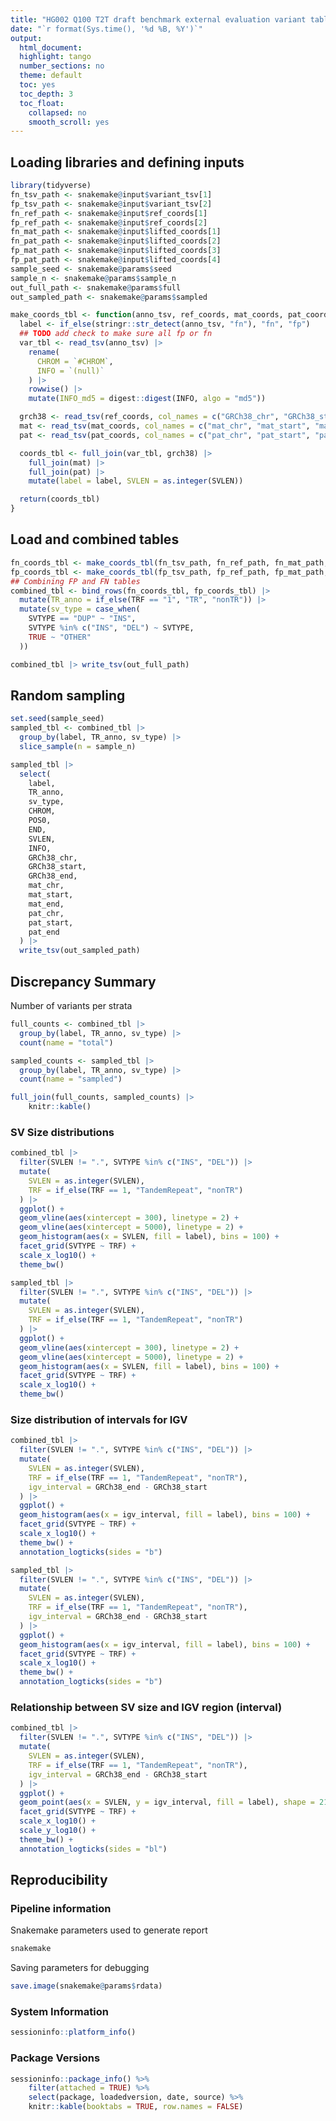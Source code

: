```yaml
---
title: "HG002 Q100 T2T draft benchmark external evaluation variant table"
date: "`r format(Sys.time(), '%d %B, %Y')`"
output:
  html_document:
  highlight: tango
  number_sections: no
  theme: default
  toc: yes
  toc_depth: 3
  toc_float:
    collapsed: no
    smooth_scroll: yes
---
```



## Loading libraries and defining inputs

```r
library(tidyverse)
fn_tsv_path <- snakemake@input$variant_tsv[1]
fp_tsv_path <- snakemake@input$variant_tsv[2]
fn_ref_path <- snakemake@input$ref_coords[1]
fp_ref_path <- snakemake@input$ref_coords[2]
fn_mat_path <- snakemake@input$lifted_coords[1]
fn_pat_path <- snakemake@input$lifted_coords[2]
fp_mat_path <- snakemake@input$lifted_coords[3]
fp_pat_path <- snakemake@input$lifted_coords[4]
sample_seed <- snakemake@params$seed
sample_n <- snakemake@params$sample_n
out_full_path <- snakemake@params$full
out_sampled_path <- snakemake@params$sampled
```


```r
make_coords_tbl <- function(anno_tsv, ref_coords, mat_coords, pat_coords) {
  label <- if_else(stringr::str_detect(anno_tsv, "fn"), "fn", "fp")
  ## TODO add check to make sure all fp or fn
  var_tbl <- read_tsv(anno_tsv) |>
    rename(
      CHROM = `#CHROM`,
      INFO = `(null)`
    ) |>
    rowwise() |>
    mutate(INFO_md5 = digest::digest(INFO, algo = "md5"))

  grch38 <- read_tsv(ref_coords, col_names = c("GRCh38_chr", "GRCh38_start", "GRCh38_end", "INFO_md5"))
  mat <- read_tsv(mat_coords, col_names = c("mat_chr", "mat_start", "mat_end", "INFO_md5"))
  pat <- read_tsv(pat_coords, col_names = c("pat_chr", "pat_start", "pat_end", "INFO_md5"))

  coords_tbl <- full_join(var_tbl, grch38) |>
    full_join(mat) |>
    full_join(pat) |>
    mutate(label = label, SVLEN = as.integer(SVLEN))

  return(coords_tbl)
}
```

## Load and combined tables

```r
fn_coords_tbl <- make_coords_tbl(fn_tsv_path, fn_ref_path, fn_mat_path, fn_pat_path)
fp_coords_tbl <- make_coords_tbl(fp_tsv_path, fp_ref_path, fp_mat_path, fp_pat_path)
## Combining FP and FN tables
combined_tbl <- bind_rows(fn_coords_tbl, fp_coords_tbl) |>
  mutate(TR_anno = if_else(TRF == "1", "TR", "nonTR")) |>
  mutate(sv_type = case_when(
    SVTYPE == "DUP" ~ "INS",
    SVTYPE %in% c("INS", "DEL") ~ SVTYPE,
    TRUE ~ "OTHER"
  ))
```

```r
combined_tbl |> write_tsv(out_full_path)
```


## Random sampling

```r
set.seed(sample_seed)
sampled_tbl <- combined_tbl |>
  group_by(label, TR_anno, sv_type) |>
  slice_sample(n = sample_n)
```

```r
sampled_tbl |>
  select(
    label,
    TR_anno,
    sv_type,
    CHROM,
    POS0,
    END,
    SVLEN,
    INFO,
    GRCh38_chr,
    GRCh38_start,
    GRCh38_end,
    mat_chr,
    mat_start,
    mat_end,
    pat_chr,
    pat_start,
    pat_end
  ) |>
  write_tsv(out_sampled_path)
```

## Discrepancy Summary

Number of variants per strata
```r
full_counts <- combined_tbl |>
  group_by(label, TR_anno, sv_type) |>
  count(name = "total")

sampled_counts <- sampled_tbl |>
  group_by(label, TR_anno, sv_type) |>
  count(name = "sampled")

full_join(full_counts, sampled_counts) |> 
    knitr::kable()
```

### SV Size distributions

```r
combined_tbl |>
  filter(SVLEN != ".", SVTYPE %in% c("INS", "DEL")) |>
  mutate(
    SVLEN = as.integer(SVLEN),
    TRF = if_else(TRF == 1, "TandemRepeat", "nonTR")
  ) |>
  ggplot() +
  geom_vline(aes(xintercept = 300), linetype = 2) +
  geom_vline(aes(xintercept = 5000), linetype = 2) +
  geom_histogram(aes(x = SVLEN, fill = label), bins = 100) +
  facet_grid(SVTYPE ~ TRF) +
  scale_x_log10() +
  theme_bw()
```

```r
sampled_tbl |>
  filter(SVLEN != ".", SVTYPE %in% c("INS", "DEL")) |>
  mutate(
    SVLEN = as.integer(SVLEN),
    TRF = if_else(TRF == 1, "TandemRepeat", "nonTR")
  ) |>
  ggplot() +
  geom_vline(aes(xintercept = 300), linetype = 2) +
  geom_vline(aes(xintercept = 5000), linetype = 2) +
  geom_histogram(aes(x = SVLEN, fill = label), bins = 100) +
  facet_grid(SVTYPE ~ TRF) +
  scale_x_log10() +
  theme_bw()
```

### Size distribution of intervals for IGV
```r
combined_tbl |>
  filter(SVLEN != ".", SVTYPE %in% c("INS", "DEL")) |>
  mutate(
    SVLEN = as.integer(SVLEN),
    TRF = if_else(TRF == 1, "TandemRepeat", "nonTR"),
    igv_interval = GRCh38_end - GRCh38_start
  ) |>
  ggplot() +
  geom_histogram(aes(x = igv_interval, fill = label), bins = 100) +
  facet_grid(SVTYPE ~ TRF) +
  scale_x_log10() +
  theme_bw() +
  annotation_logticks(sides = "b")
```

```r
sampled_tbl |>
  filter(SVLEN != ".", SVTYPE %in% c("INS", "DEL")) |>
  mutate(
    SVLEN = as.integer(SVLEN),
    TRF = if_else(TRF == 1, "TandemRepeat", "nonTR"),
    igv_interval = GRCh38_end - GRCh38_start
  ) |>
  ggplot() +
  geom_histogram(aes(x = igv_interval, fill = label), bins = 100) +
  facet_grid(SVTYPE ~ TRF) +
  scale_x_log10() +
  theme_bw() +
  annotation_logticks(sides = "b")
```

### Relationship between SV size and IGV region (interval)

```r
combined_tbl |>
  filter(SVLEN != ".", SVTYPE %in% c("INS", "DEL")) |>
  mutate(
    SVLEN = as.integer(SVLEN),
    TRF = if_else(TRF == 1, "TandemRepeat", "nonTR"),
    igv_interval = GRCh38_end - GRCh38_start
  ) |>
  ggplot() +
  geom_point(aes(x = SVLEN, y = igv_interval, fill = label), shape = 21) +
  facet_grid(SVTYPE ~ TRF) +
  scale_x_log10() +
  scale_y_log10() +
  theme_bw() +
  annotation_logticks(sides = "bl")
```

## Reproducibility

### Pipeline information

Snakemake parameters used to generate report
```r
snakemake
```

Saving parameters for debugging
```r
save.image(snakemake@params$rdata)
```

### System Information

```r
sessioninfo::platform_info()
```

### Package Versions
```r
sessioninfo::package_info() %>%
    filter(attached = TRUE) %>%
    select(package, loadedversion, date, source) %>%
    knitr::kable(booktabs = TRUE, row.names = FALSE)
```